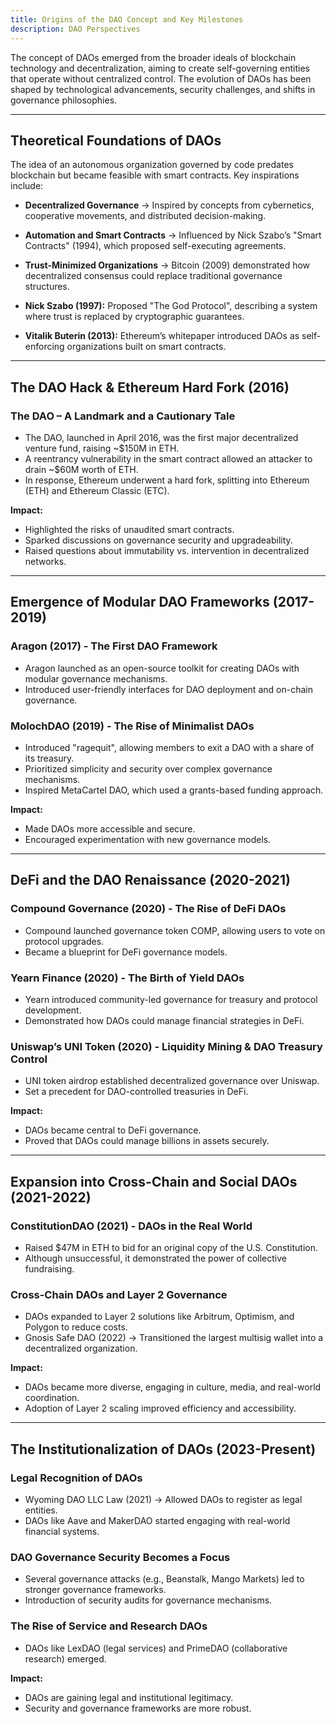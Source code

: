 ```yaml
---
title: Origins of the DAO Concept and Key Milestones
description: DAO Perspectives
---
```


The concept of DAOs emerged from the broader ideals of blockchain technology and decentralization, aiming to create self-governing entities that operate without centralized control. The evolution of DAOs has been shaped by technological advancements, security challenges, and shifts in governance philosophies. 

---

## Theoretical Foundations of DAOs  

The idea of an autonomous organization governed by code predates blockchain but became feasible with smart contracts. Key inspirations include:  

- **Decentralized Governance** → Inspired by concepts from cybernetics, cooperative movements, and distributed decision-making.  
- **Automation and Smart Contracts** → Influenced by Nick Szabo’s "Smart Contracts" (1994), which proposed self-executing agreements.  
- **Trust-Minimized Organizations** → Bitcoin (2009) demonstrated how decentralized consensus could replace traditional governance structures.  

- **Nick Szabo (1997):** Proposed "The God Protocol", describing a system where trust is replaced by cryptographic guarantees.  
- **Vitalik Buterin (2013):** Ethereum’s whitepaper introduced DAOs as self-enforcing organizations built on smart contracts.  

---

## The DAO Hack & Ethereum Hard Fork (2016)  

### The DAO – A Landmark and a Cautionary Tale  
- The DAO, launched in April 2016, was the first major decentralized venture fund, raising ~$150M in ETH.  
- A reentrancy vulnerability in the smart contract allowed an attacker to drain ~$60M worth of ETH.  
- In response, Ethereum underwent a hard fork, splitting into Ethereum (ETH) and Ethereum Classic (ETC).  

**Impact:**  
- Highlighted the risks of unaudited smart contracts.  
- Sparked discussions on governance security and upgradeability.  
- Raised questions about immutability vs. intervention in decentralized networks.  

---

## Emergence of Modular DAO Frameworks (2017-2019)  

### Aragon (2017) - The First DAO Framework  
- Aragon launched as an open-source toolkit for creating DAOs with modular governance mechanisms.  
- Introduced user-friendly interfaces for DAO deployment and on-chain governance.  

### MolochDAO (2019) - The Rise of Minimalist DAOs  
- Introduced "ragequit", allowing members to exit a DAO with a share of its treasury.  
- Prioritized simplicity and security over complex governance mechanisms.  
- Inspired MetaCartel DAO, which used a grants-based funding approach.  

**Impact:**  
- Made DAOs more accessible and secure.  
- Encouraged experimentation with new governance models.  

---

## DeFi and the DAO Renaissance (2020-2021)  

### Compound Governance (2020) - The Rise of DeFi DAOs  
- Compound launched governance token COMP, allowing users to vote on protocol upgrades.  
- Became a blueprint for DeFi governance models.  

### Yearn Finance (2020) - The Birth of Yield DAOs  
- Yearn introduced community-led governance for treasury and protocol development.  
- Demonstrated how DAOs could manage financial strategies in DeFi.  

### Uniswap’s UNI Token (2020) - Liquidity Mining & DAO Treasury Control  
- UNI token airdrop established decentralized governance over Uniswap.  
- Set a precedent for DAO-controlled treasuries in DeFi.  

**Impact:**  
- DAOs became central to DeFi governance.  
- Proved that DAOs could manage billions in assets securely.  

---

## Expansion into Cross-Chain and Social DAOs (2021-2022)  

### ConstitutionDAO (2021) - DAOs in the Real World  
- Raised $47M in ETH to bid for an original copy of the U.S. Constitution.  
- Although unsuccessful, it demonstrated the power of collective fundraising.  

### Cross-Chain DAOs and Layer 2 Governance  
- DAOs expanded to Layer 2 solutions like Arbitrum, Optimism, and Polygon to reduce costs.  
- Gnosis Safe DAO (2022) → Transitioned the largest multisig wallet into a decentralized organization.  

**Impact:**  
- DAOs became more diverse, engaging in culture, media, and real-world coordination.  
- Adoption of Layer 2 scaling improved efficiency and accessibility.  

---

## The Institutionalization of DAOs (2023-Present)  

### Legal Recognition of DAOs  
- Wyoming DAO LLC Law (2021) → Allowed DAOs to register as legal entities.  
- DAOs like Aave and MakerDAO started engaging with real-world financial systems.  

### DAO Governance Security Becomes a Focus  
- Several governance attacks (e.g., Beanstalk, Mango Markets) led to stronger governance frameworks.  
- Introduction of security audits for governance mechanisms.  

### The Rise of Service and Research DAOs  
- DAOs like LexDAO (legal services) and PrimeDAO (collaborative research) emerged.  

**Impact:**  
- DAOs are gaining legal and institutional legitimacy.  
- Security and governance frameworks are more robust.  

